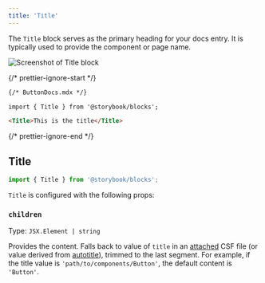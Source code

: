 ```yaml
---
title: 'Title'
---
```


<YouTubeCallout id="uAA1JvLcl-w" title="Avoid Documentation Nightmares with Storybook's Title Doc Block" params="start=57" />

The `Title` block serves as the primary heading for your docs entry. It is typically used to provide the component or page name.

![Screenshot of Title block](./doc-block-title-subtitle-description.png)

{/* prettier-ignore-start */}

```md
{/* ButtonDocs.mdx */}

import { Title } from '@storybook/blocks';

<Title>This is the title</Title>
```

{/* prettier-ignore-end */}

## Title

```js
import { Title } from '@storybook/blocks';
```

`Title` is configured with the following props:

### `children`

Type: `JSX.Element | string`

Provides the content. Falls back to value of `title` in an [attached](./doc-block-meta.mdx#attached-vs-unattached) CSF file (or value derived from [autotitle](../configure/sidebar-and-urls.mdx#csf-30-auto-titles)), trimmed to the last segment. For example, if the title value is `'path/to/components/Button'`, the default content is `'Button'`.
